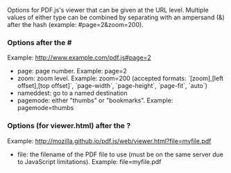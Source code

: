 Options for PDF.js's viewer that can be given at the URL level. Multiple values of either type can be combined by separating with an ampersand (&) after the hash (example: #page=2&zoom=200).

===Options after the #===
Example: http://www.example.com/pdf.js#page=2

* page: page number. Example: page=2
* zoom: zoom level. Example: zoom=200 (accepted formats: `[zoom],[left offset],[top offset]`, `page-width`, `page-height`, `page-fit`, `auto`)
* nameddest: go to a named destination
* pagemode: either "thumbs" or "bookmarks".  Example: pagemode=thumbs


===Options (for viewer.html) after the ?===
Example: http://mozilla.github.io/pdf.js/web/viewer.html?file=myfile.pdf

* file: the filename of the PDF file to use (must be on the same server due to JavaScript limitations).  Example: file=myfile.pdf